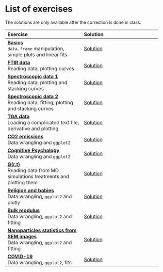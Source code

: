 # List of exercises

The solutions are only available after the correction is done in class.

| Exercise | Solution |
|:--|:--|
| [**Basics**](Exo/plot0/exercise.html)<br>`data.frame` manipulation, simple plots and linear fits | [Solution](Exo/plot0/solution.html)|
| [**FTIR data**](Exo/FTIR/exercise.html)<br>Reading data, plotting curves | [Solution](Exo/FTIR/solution.html)|
| [**Spectroscopic data 1**](Exo/spectro1/exercise.html)<br>Reading data, plotting and stacking curves | [Solution](Exo/spectro1/solution.html)|
| [**Spectroscopic data 2**](Exo/spectro2/exercise.html)<br>Reading data, fitting, plotting and stacking curves | [Solution](Exo/spectro2/solution.html)|
| [**TGA data**](Exo/tga/exercise.html)<br>Loading a complicated text file, derivative and plotting | [Solution](Exo/tga/solution.html)|
| [**CO2 emissions**](Exo/co2/exercise.html)<br>Data wrangling and `ggplot2` | [Solution](Exo/co2/solution.html)|
| [**Cognitive Psychology**](Exo/psycho_cog/exercise.html)<br>Data wrangling and `ggplot2` | [Solution](Exo/psycho_cog/solution.html)|
| [**G(r,t)**](Exo/Grt/exercise.html)<br>Reading data from MD simulations treatments and plotting them | [Solution](Exo/Grt/solution.html)|
| [**Religion and babies**](Exo/religion_babies/exercise.html)<br>Data wrangling, `ggplot2` and plotly | [Solution](Exo/religion_babies/solution.html)|
| [**Bulk modulus**](Exo/bulk_modulus/exercise.html)<br>Data wrangling, `ggplot2` and fitting | [Solution](Exo/bulk_modulus/solution.html)|
| [**Nanoparticles statistics from SEM images**](Exo/SEM_particles/exercise.html)<br>Data wrangling, `ggplot2` and fitting | [Solution](Exo/SEM_particles/solution.html)|
| [**COVID-19**](Exo/covid/exercise.html)<br>Data wrangling, `ggplot2`, fits | [Solution](Exo/covid/solution.html)|
